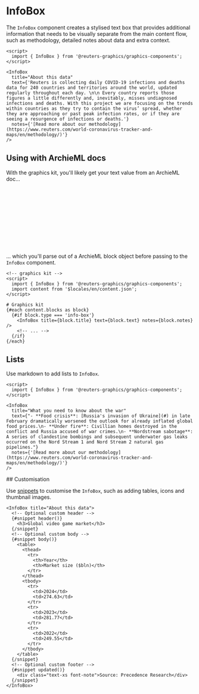 

<Meta of={InfoBoxStories} />

# InfoBox

The `InfoBox` component creates a stylised text box that provides additional information that needs to be visually separate from the main content flow, such as methodology, detailed notes about data and extra context.

```svelte
<script>
  import { InfoBox } from '@reuters-graphics/graphics-components';
</script>

<InfoBox
  title="About this data"
  text={'Reuters is collecting daily COVID-19 infections and deaths data for 240 countries and territories around the world, updated regularly throughout each day. \n\n Every country reports those figures a little differently and, inevitably, misses undiagnosed infections and deaths. With this project we are focusing on the trends within countries as they try to contain the virus’ spread, whether they are approaching or past peak infection rates, or if they are seeing a resurgence of infections or deaths.'}
  notes={'[Read more about our methodology](https://www.reuters.com/world-coronavirus-tracker-and-maps/en/methodology/)'}
/>
```

<Canvas of={InfoBoxStories.Demo} />

## Using with ArchieML docs

With the graphics kit, you'll likely get your text value from an ArchieML doc...

```yaml
# Archie ML doc
[blocks]

type: info-box
title: What you need to know about the war
text: Reuters is collecting daily COVID-19 infections and deaths data for 240 countries and territories around the world, updated regularly throughout each day.

Every country reports those figures a little differently and, inevitably, misses undiagnosed infections and deaths. With this project we are focusing on the trends within countries as they try to contain the virus’ spread, whether they are approaching or past peak infection rates, or if they are seeing a resurgence of infections or deaths.
:end
notes: [Read more about our methodology](https://www.reuters.com/world-coronavirus-tracker-and-maps/en/methodology/)
[]
```

... which you'll parse out of a ArchieML block object before passing to the `InfoBox` component.

```svelte
<!-- graphics kit -->
<script>
  import { InfoBox } from '@reuters-graphics/graphics-components';
  import content from '$locales/en/content.json';
</script>

# Graphics kit
{#each content.blocks as block}
  {#if block.type === 'info-box'}
    <InfoBox title={block.title} text={block.text} notes={block.notes} />
    <!-- ... -->
  {/if}
{/each}
```

<Canvas of={InfoBoxStories.Demo} />

## Lists

Use markdown to add lists to `InfoBox`.

```svelte
<script>
  import { InfoBox } from '@reuters-graphics/graphics-components';
</script>

<InfoBox
  title="What you need to know about the war"
  text={"- **Food crisis**: [Russia's invasion of Ukraine](#) in late February dramatically worsened the outlook for already inflated global food prices.\n- **Under fire**: Civillian homes destroyed in the conflict and Russia accused of war crimes.\n- **Nordstream sabotage**: A series of clandestine bombings and subsequent underwater gas leaks occurred on the Nord Stream 1 and Nord Stream 2 natural gas pipelines."}
  notes={'[Read more about our methodology](https://www.reuters.com/world-coronavirus-tracker-and-maps/en/methodology/)'}
/>
```

<Canvas of={InfoBoxStories.Lists} />
## Customisation

Use [snippets](https://svelte.dev/docs/svelte/snippet) to customise the `InfoBox`, such as adding tables, icons and thumbnail images.

```svelte
<InfoBox title="About this data">
  <!-- Optional custom header -->
  {#snippet header()}
    <h3>Global video game market</h3>
  {/snippet}
  <!-- Optional custom body -->
  {#snippet body()}
    <table>
      <thead>
        <tr>
          <th>Year</th>
          <th>Market size ($bln)</th>
        </tr>
      </thead>
      <tbody>
        <tr>
          <td>2024</td>
          <td>274.63</td>
        </tr>
        <tr>
          <td>2023</td>
          <td>281.77</td>
        </tr>
        <tr>
          <td>2022</td>
          <td>249.55</td>
        </tr>
      </tbody>
    </table>
  {/snippet}
  <!-- Optional custom footer -->
  {#snippet updated()}
    <div class="text-xs font-note">Source: Precedence Research</div>
  {/snippet}
</InfoBox>
```

<Canvas of={InfoBoxStories.Customised} />
